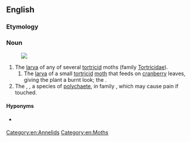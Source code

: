 ==English==
{{wikipedia|Tortricidae}}
{{wikipedia|Amphinomidae}}
{{wikispecies|Tortricidae}}
{{wikispecies|Chloeia flava}}

===Etymology===
{{compound|fire|worm|lang=en}}

===Noun===
{{en-noun}}
[[File:Chloeia_flava.jpg|thumb|{{taxlink|Chloeia flava|species|ver=180317}}]]

# The [[larva]] of any of several [[tortricid]] moths (family [[Tortricidae]]).
## The [[larva]] of a small [[tortricid]] [[moth]] that feeds on [[cranberry]] leaves, giving the plant a burnt look; the {{vern|cranberry worm}}.
# The {{vern|bearded fireworm}}, {{taxlink|Chloeia flava|species|noshow=1}}, a species of [[polychaete]], in family {{taxlink|Amphinomidae|family|noshow=1}}, which may cause pain if touched.

====Hyponyms====
* {{sense|family}} {{pedia|List of Tortricidae genera}}

[[Category:en:Annelids]]
[[Category:en:Moths]]